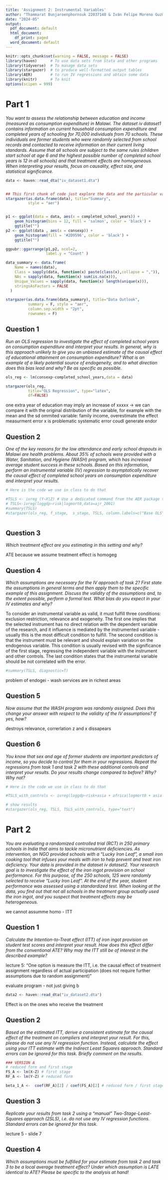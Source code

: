 ```yaml
---
title: 'Assignment 2: Instrumental Variables'
author: "Thammarat Bunjaroenphornsuk 22037148 & Iván Felipe Moreno Guzmán 19438013"
date: "2024-05"
output:
  pdf_document: default
  html_document:
    df_print: paged
  word_document: default
---
```


```r
knitr::opts_chunk$set(warning = FALSE, message = FALSE) 
library(haven)      # To use data sets from Stata and other programs
library(tidyverse)  # To manage data sets
library(stargazer)  # to produce well-formatted output tables
library(AER)        # to run IV regressions and obtain some data 
library(knitr)      # To knit 
options(scipen = 999)

```

# Part 1

*You want to assess the relationship between education and income (measured as consumption expenditure) in Malawi. The dataset iv dataset1 contains information on current household consumption expenditure and completed years of schooling for 70,000 individuals from 70 schools. These individuals are former students who were randomly selected from school records and contacted to receive information on their current living standards. Assume that all schools are subject to the same rules (children start school at age 6 and the highest possible number of completed school years is 12 in all schools) and that treatment effects are homogeneous. When interpreting your results, focus on causality, effect size, and statistical significance.*

```r
data <- haven::read_dta("iv_dataset1.dta")


## This first chunk of code just explore the data and the particular variables of interest
stargazer(as.data.frame(data), title="Summary",
          style = "aer")


p1 <- ggplot(data = data, aes(x = completed_school_years)) + 
    geom_histogram(bins = 12, fill = 'salmon', color = 'black') +
    ggtitle("")
p2 <- ggplot(data , aes(x = consexp)) + 
    geom_histogram(fill = '#2D9596', color = 'black') +
    ggtitle("")

ggpubr::ggarrange(p1,p2, ncol=2,
                  label.y = "Count" )

data_summary <- data.frame(
    Name = names(data),
    Class = sapply(data, function(x) paste(class(x),collapse = ",")),
    NAs = sapply(data, function(x) sum(is.na(x))),
    Unique_Values = sapply(data, function(x) length(unique(x))),
    stringsAsFactors = FALSE
  )

stargazer(as.data.frame(data_summary), title="Data Outlook",
          summary = F, style = "aer",
          column.sep.width = "2pt", 
          rownames = F)

```


## Question 1

*Run an OLS regression to investigate the effect of completed school years on consumption expenditure and interpret your results. In general, why is this approach unlikely to give you an unbiased estimate of the causal effect of educational attainment on consumption expenditure? What is an example of a likely potential source of endogeneity, and to what direction does this bias lead and why? Be as specific as possible.*

```r
ols_reg <- lm(consexp~completed_school_years,data = data)

stargazer(ols_reg,  
          title="OLS Regression", type="latex", 
          df=FALSE)

```

one extra year of education may imply an increase of xxxxx -> we can compare it with the original distribution of the variable, for example with the mean and the sd
ommited variable: family income, overestimate the effect 
measurment error x is problematic systematic error coudl generate endor

## Question 2

*One of the key reasons for the low attendance and early school dropouts in Malawi are health problems. About 35% of schools were provided with a Water, Sanitation, and Hygiene (WASH) program, which has increased average student success in these schools. Based on this information, perform an instrumental variable (IV) regression to asymptotically recover the causal effect of completed school years on consumption expenditure and interpret your results.*

```r

# Here is the code we use in class to do that

#TSLS <- ivreg (Y~X|Z) # Use a dedicated command from the AER package to run IV. 
# TSLS<-ivreg(loggdp~risk|logmort0,data=ajr_2001)
#summary(TSLS)
#stargazer(ols_reg, f_stage,  s_stage, TSLS, column.labels=c("Base OLS","First Stage", "Second Stage", "TSLS"), type="text")



```


## Question 3

*Which treatment effect are you estimating in this setting and why?*

ATE because we assume treatment effect is homogeg

## Question 4

*Which assumptions are necessary for the IV approach of task 2? First state the assumptions in general terms and then apply them to the specific example of this assignment. Discuss the validity of the assumptions and, to the extent possible, perform a formal test. What bias do you expect in your IV estimates and why?*

To consider an instrumental variable as valid, it must fulfill three conditions: exclusion restriction, relevance and exogeneity. The first one implies that the selected instrument has no direct relation with the dependent variable of the research, and it influence is mediated by
the instrumented variable -usually this is the most difficult condition to fulfill. The second condition is that the instrument must be relevant and should explain variation on the endogenous variable. This condition is usually revised with the significance of the first stage, regressing the independent variable with the instrument and other controls. The last condition states that the instrumental variable should be not correlated with the error.

```r
#summary(TSLS, diagnostic=T)
```

problem of endogei - wash services are in richest areas

## Question 5

*Now assume that the WASH program was randomly assigned. Does this change your answer with respect to the validity of the IV assumptions? If yes, how?*

destroys relevance, correrlation z and x dissapears 

## Question 6

*You know that sex and age of former students are important predictors of income, so you decide to control for them in your regressions. Repeat the regressions from task 1 and task 2 with these additional controls and interpret your results. Do your results change compared to before? Why?Why not?*

```r
# Here is the code we use in class to do that

#TSLS_with_controls <- ivreg(loggdp~risk+asia + africa|logmort0 + asia + africa,data=ajr_2001) # important to add controls in first and second stage

# show results 
#stargazer(ols_reg, TSLS, TSLS_with_controls, type="text")
```


# Part 2

*You are evaluating a randomized controlled trial (RCT) in 250 primary schools in India that aims to tackle micronutrient deficiencies. As intervention, an NGO provided schools with a “Lucky Iron Leaf”, a small iron cooking tool that infuses your meals with iron to help prevent and treat iron deficiency. Your data is provided in the dataset iv dataset2. Your research goal is to investigate the effect of the iron ingot provision on school performance. For this purpose, of the 250 schools, 125 were randomly selected to receive “Lucky Iron Leaf”. At the end of the year, student performance was assessed using a standardized test. When looking at the data, you find out that not all schools in the treatment group actually used the iron ingot, and you suspect that treatment effects may be heterogeneous.*\

we cannot assumme homo - ITT

## Question 1

*Calculate the Intention-to-Treat effect (ITT) of iron ingot provision on student test scores and interpret your result. How does this effect differ from the conventional ATE? Why may the ITT still be of interest in the described example?*

lecture 5:
"One option is measure the ITT, i.e. the causal effect of treatment
assignment regardless of actual participation (does not require
further assumptions due to random assignment)"

evaluate program - not just giving b

```r
data2 <- haven::read_dta("iv_dataset2.dta")
```


Effect is on the ones who receive the treatment 

## Question 2

*Based on the estimated ITT, derive a consistent estimate for the causal effect of the treatment on compliers and interpret your result. For this, please do not use any IV regression function. Instead, calculate the effect using your ITT estimate with the Indirect Least Squares approach. Standard errors can be ignored for this task. Briefly comment on the results.*

```r
### VERSION A
# reduced form and first stage
FS_A <- lm(X~Z) # first stage
RF_A <- lm(Y~Z) # reduced form

beta_1_A <-  coef(RF_A)[2] / coef(FS_A)[2] # reduced form / first stage
```


## Question 3

*Replicate your results from task 2 using a “manual” Two-Stage-Least-Squares approach (2SLS), i.e. do not use any IV regression functions. Standard errors can be ignored for this task.*

lecture 5 - slide 7 

## Question 4

*Which assumptions must be fulfilled for your estimate from task 2 and task 3 to be a local average treatment effect? Under which assumption is LATE identical to ATE? Please be specific to the analysis at hand!*


